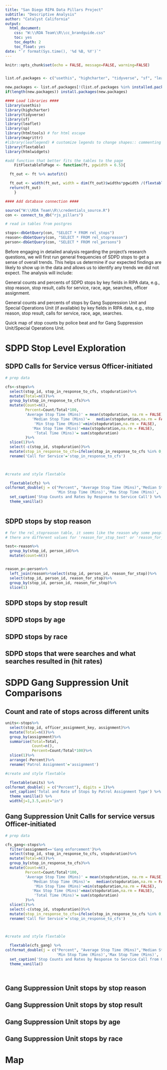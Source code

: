 ```yaml
---
title: "San Diego RIPA Data Pillars Project"
subtitle: "Descriptive Analysis"
author: "Catalyst California"
output:
  html_document:
    css: "W:\\RDA Team\\R\\cc_brandguide.css"
    toc: yes
    toc_depth: 2
    toc_float: yes
date: "`r format(Sys.time(), '%d %B, %Y')`"
---
```


<link href="https://fonts.googleapis.com/css2?family=Inter:wght@100;200;300;400;500;600;700;800;900&display=swap" rel="stylesheet">
```r

knitr::opts_chunk$set(echo = FALSE, message=FALSE, warning=FALSE)


list.of.packages <- c("usethis", "highcharter", "tidyverse", "sf", "leaflet", "sp", "htmltools", "magrittr", "flextable", "htmlwidgets")

new.packages <- list.of.packages[!(list.of.packages %in% installed.packages()[,"Package"])]
if(length(new.packages)) install.packages(new.packages)

#### Load libraries ####
library(usethis)
library(highcharter)
library(tidyverse)
library(sf)
library(leaflet)
library(sp)
library(htmltools) # for html escape
library(magrittr)
#library(leaflegend) # customize legends to change shapes:: commenting out because not needed for high injury network maps for now
library(flextable)
library(htmlwidgets)

#add function that better fits the tables to the page    
    FitFlextableToPage <- function(ft, pgwidth = 6.5){

  ft_out <- ft %>% autofit()

  ft_out <- width(ft_out, width = dim(ft_out)$widths*pgwidth /(flextable_dim(ft_out)$widths))
  return(ft_out)
    }

#### Add database connection ####

source("W:\\RDA Team\\R\\credentials_source.R")
con <- connect_to_db("rjs_pillars")

# read in tables from postgres

stops<-dbGetQuery(con, "SELECT * FROM rel_stops")
reason<-dbGetQuery(con, "SELECT * FROM rel_stopreason")
person<-dbGetQuery(con, "SELECT * FROM rel_persons")

```

Before engaging in detailed analysis regarding the project’s research questions, we will first run general frequencies of SDPD stops to get a sense of overall trends. This helps us determine if our expected findings are likely to show up in the data and allows us to identify any trends we did not expect. The analysis will include: 

General counts and percents of SDPD stops by key fields in RIPA data, e.g., stop reason, stop result, calls for service, race, age, searches, officer assignment. 

General counts and percents of stops by Gang Suppression Unit and Special Operations Unit (if available) by key fields in RIPA data, e.g., stop reason, stop result, calls for service, race, age, searches. 

Quick map of stop counts by police beat and for Gang Suppression Unit/Special Operations Unit. 

# SDPD Stop Level Exploration

## SDPD Calls for Service versus Officer-initiated

```r

# prep data 

cfs<-stops%>%
  select(stop_id, stop_in_response_to_cfs, stopduration)%>%
  mutate(Total=n())%>%
  group_by(stop_in_response_to_cfs)%>%
  mutate(Count=n(),
         Percent=Count/Total*100,
         'Average Stop Time (Mins)' = mean(stopduration, na.rm = FALSE),
            'Median Stop Time (Mins)'=   median(stopduration,na.rm = FALSE),
             'Min Stop Time (Mins)'=min(stopduration,na.rm = FALSE),
            'Max Stop Time (Mins)'=max(stopduration,na.rm = FALSE),
             'Total Time (Mins)'= sum(stopduration)
         )%>%
  slice(1)%>%
  select(-c(stop_id, stopduration))%>%
  mutate(stop_in_response_to_cfs=ifelse(stop_in_response_to_cfs %in% 0, 'No', 'Yes'))%>%
  rename('Call for Service'='stop_in_response_to_cfs')
         


#create and style flextable

  flextable(cfs) %>% 
colformat_double(j = c("Percent", "Average Stop Time (Mins)",'Median Stop Time (Mins)',
                       'Min Stop Time (Mins)','Max Stop Time (Mins)', 'Total Time (Mins)'), digits = 1)%>% 
  set_caption('Stop Counts and Rates by Response to Service Call') %>% 
  theme_vanilla() 



```

## SDPD stops by stop reason

```r

# for the rel_stopreason table, it seems like the reason why some people show up in multiple rows is because
# there are different values for 'reason_for_stop_text' or 'reason_for_stop_detail' or 'reason_stop_explaination' BUT the 'reason_for_stop' value remains the same. Which is ultimately what we want for our analysis. So my goal is to create a flattened version of rel_stopreason that shows each person once for their stop reason. UNLESS a person shows up more than once because there is more than one unique stop reason

test<-reason%>%
  group_by(stop_id, person_id)%>%
  mutate(count=n())


reason_p<-person%>%
  left_join(reason%>%select(stop_id, person_id, reason_for_stop))%>%
  select(stop_id, person_id, reason_for_stop)%>%
  group_by(stop_id, person_id, reason_for_stop)%>%
  slice(1)


```

## SDPD stops by stop result

## SDPD stops by age

## SDPD stops by race

## SDPD stops that were searches and what searches resulted in (hit rates)

# SDPD Gang Suppression Unit Comparisons

## Count and rate of stops across different units

```r

units<-stops%>%
  select(stop_id, officer_assignment_key, assignment)%>%
  mutate(Total=n())%>%
  group_by(assignment)%>%
  summarise(Total=Total,
            Count=n(),
            Percent=Count/Total*100)%>%
  slice(1)%>%
  arrange(-Percent)%>%
  rename('Patrol Assignment'='assignment')

#create and style flextable

  flextable(units) %>% 
colformat_double(j = c("Percent"), digits = 1)%>% 
  set_caption('Total and Rate of Stops by Patrol Assignment Type') %>% 
  theme_vanilla() %>%
  width(j=1,3.5,unit="in")


```

## Gang Suppression Unit Calls for service versus Officer-initiated

```r

# prep data 

cfs_gang<-stops%>%
  filter(assignment=='Gang enforcement')%>%
  select(stop_id, stop_in_response_to_cfs, stopduration)%>%
  mutate(Total=n())%>%
  group_by(stop_in_response_to_cfs)%>%
  mutate(Count=n(),
         Percent=Count/Total*100,
         'Average Stop Time (Mins)' = mean(stopduration, na.rm = FALSE),
            'Median Stop Time (Mins)'=   median(stopduration,na.rm = FALSE),
             'Min Stop Time (Mins)'=min(stopduration,na.rm = FALSE),
            'Max Stop Time (Mins)'=max(stopduration,na.rm = FALSE),
             'Total Time (Mins)'= sum(stopduration)
         )%>%
  slice(1)%>%
  select(-c(stop_id, stopduration))%>%
  mutate(stop_in_response_to_cfs=ifelse(stop_in_response_to_cfs %in% 0, 'No', 'Yes'))%>%
  rename('Call for Service'='stop_in_response_to_cfs')
         


#create and style flextable

  flextable(cfs_gang) %>% 
colformat_double(j = c("Percent", "Average Stop Time (Mins)",'Median Stop Time (Mins)',
                       'Min Stop Time (Mins)','Max Stop Time (Mins)', 'Total Time (Mins)'), digits = 1)%>% 
  set_caption('Stop Counts and Rates by Response to Service Call from Gang Suppression Unit') %>% 
  theme_vanilla() 




```

## Gang Suppression Unit stops by stop reason

## Gang Suppression Unit stops by stop result

## Gang Suppression Unit stops by age

## Gang Suppression Unit stops by race

# Map

